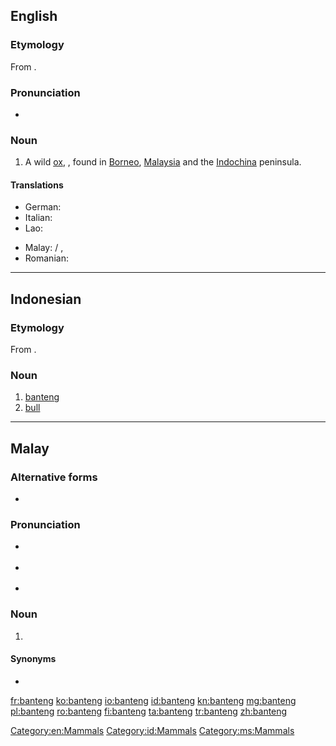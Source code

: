 ==English==
{{wikipedia}}

===Etymology===
From {{etyl|ms}} {{term|banteng|lang=ms}}.

===Pronunciation===
* {{IPA|/ˈbantɛŋ/}}

===Noun===
{{en-noun}}

# A wild [[ox]], {{taxlink|Bos javanicus|species}}, found in [[Borneo]], [[Malaysia]] and the [[Indochina]] peninsula.

====Translations====
{{trans-top|Bos javanicus}}
* German: {{t-|de|Banteng}}
* Italian: {{t-|it|banteng}}
* Lao: {{t-|lo|ງົວແດງ|tr=ngua dëng|sc=Laoo}}
{{trans-mid}}
* Malay: {{t-|ms|banting}} / {{t-|ms|banteng}}, {{t-|ms|tembadau}}
* Romanian: {{t+|ro|banteng|m}}
{{trans-bottom}}
[[Category:en:Mammals]]

----

==Indonesian==
{{wikipedia|lang=id}}

===Etymology===
From {{etyl|ms|id}} {{term|banting|lang=ms}}.

===Noun===
{{head|id|noun}}

# [[#English|banteng]] {{taxlink|Bos javanicus|species}}
# [[bull]]

[[Category:id:Mammals]]

----

==Malay==

===Alternative forms===
* {{l|ms|banting}}

===Pronunciation===
* {{a|Johor-Selangor}} {{IPA|/banteŋ/|lang=ms}}
* {{a|Riau-Lingga}} {{IPA|/bantɪŋ/|lang=ms}}
* {{rhymes|anteŋ|teŋ|eŋ|lang=ms}}

===Noun===
{{head|ms|noun}}

# {{alternative form of|banting|lang=ms}}

====Synonyms====
* {{l|ms|tembadau}}

[[Category:ms:Mammals]]

[[fr:banteng]]
[[ko:banteng]]
[[io:banteng]]
[[id:banteng]]
[[kn:banteng]]
[[mg:banteng]]
[[pl:banteng]]
[[ro:banteng]]
[[fi:banteng]]
[[ta:banteng]]
[[tr:banteng]]
[[zh:banteng]]